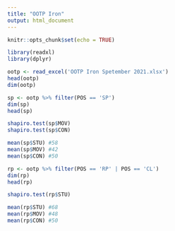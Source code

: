 ```yaml
---
title: "OOTP Iron"
output: html_document
---
```


```r
knitr::opts_chunk$set(echo = TRUE)
```

```r
library(readxl)
library(dplyr)
```

```r
ootp <- read_excel('OOTP Iron Spetember 2021.xlsx')
head(ootp)
dim(ootp)
```

```r
sp <- ootp %>% filter(POS == 'SP')
dim(sp)
head(sp)
```

```r
shapiro.test(sp$MOV)
shapiro.test(sp$CON)
```

```r
mean(sp$STU) #58
mean(sp$MOV) #42
mean(sp$CON) #50
```

```r
rp <- ootp %>% filter(POS == 'RP' | POS == 'CL')
dim(rp)
head(rp)
```

```r
shapiro.test(rp$STU)
```

```r
mean(rp$STU) #68
mean(rp$MOV) #48
mean(rp$CON) #50
```







